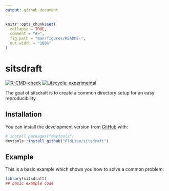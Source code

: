 ```yaml
---
output: github_document
---
```


<!-- README.md is generated from README.Rmd. Please edit that file -->

```r
knitr::opts_chunk$set(
  collapse = TRUE,
  comment = "#>",
  fig.path = "man/figures/README-",
  out.width = "100%"
)
```

# sitsdraft

<!-- badges: start -->
[![R-CMD-check](https://github.com/OldLipe/sitsdraft/workflows/R-CMD-check/badge.svg)](https://github.com/OldLipe/sitsdraft/actions)
[![Lifecycle: experimental](https://img.shields.io/badge/lifecycle-experimental-orange.svg)](https://lifecycle.r-lib.org/articles/stages.html#experimental)
<!-- badges: end -->

The goal of sitsdraft is to create a common directory setup for an easy reproducibility. 

## Installation

You can install the development version from [GitHub](https://github.com/) with:

``` r
# install.packages("devtools")
devtools::install_github("OldLipe/sitsdraft")
```
## Example

This is a basic example which shows you how to solve a common problem:

```r
library(sitsdraft)
## basic example code
```

